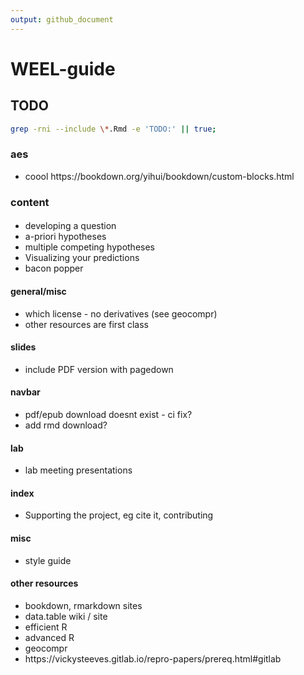 ```yaml
---
output: github_document
---
```


# WEEL-guide

## TODO
```bash
grep -rni --include \*.Rmd -e 'TODO:' || true;
```


### aes
* coool https://bookdown.org/yihui/bookdown/custom-blocks.html

### content

#### 
* developing a question
* a-priori hypotheses
* multiple competing hypotheses
* Visualizing your predictions
* bacon popper


#### general/misc
* which license - no derivatives (see geocompr)
* other resources are first class

#### slides
* include PDF version with pagedown

#### navbar
* pdf/epub download doesnt exist - ci fix?
* add rmd download?

#### lab
* lab meeting presentations

#### index
* Supporting the project, eg cite it, contributing


#### misc
* style guide



#### other resources
* bookdown, rmarkdown sites
* data.table wiki / site
* efficient R
* advanced R
* geocompr
* https://vickysteeves.gitlab.io/repro-papers/prereq.html#gitlab

